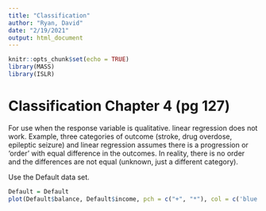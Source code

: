 ---
title: "Classification"
author: "Ryan, David"
date: "2/19/2021"
output: html_document
---

```{r setup, include=FALSE}
knitr::opts_chunk$set(echo = TRUE)
library(MASS)
library(ISLR)
```

# Classification Chapter 4 (pg 127)

For use when the response variable is qualitative. linear regression does not work. Example, three categories of outcome (stroke, drug overdose, epileptic seizure) and linear regression assumes there is a progression or 'order' with equal difference in the outcomes. In reality, there is no order and the differences are not equal (unknown, just a different category). 


Use the Default data set.   

```{r}
Default = Default
plot(Default$balance, Default$income, pch = c("+", "*"), col = c('blue', 'red'))
```


